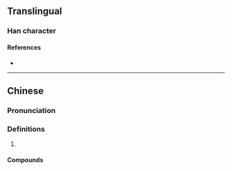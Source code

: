 {{character info/new}}
==Translingual==

===Han character===
{{Han char|rn=75|rad=木|as=13|sn=17|four=57904|canj=JED|ids=⿱𣪠木}}

====References====
* {{Han ref|kx=0557.010|dkj=15666|dj=0946.090|hdz=21299.160|uh=6A95|ud=27285|bh=ED40|bd=60736}}

----

==Chinese==
{{zh-forms}}

===Pronunciation===
{{zh-pron
|m=jì
|m-s=
|dg=
|c=hai6
|c-t=
|g=
|h=pfs=
|j=
|mb=
|md=
|mn=
|mn-t=
|w=
|x=
|mc=y
|oc=y
|cat=n
}}

===Definitions===
{{zh-hanzi}}

# {{rfdef|lang=zh}}

====Compounds====
{{zh-der|檕梅}}